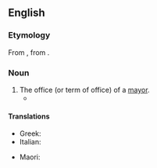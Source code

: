 ==English==

===Etymology===
From {{inh|en|enm|mairaltee}}, from {{der|en|frm|mairalté}}.

===Noun===
{{en-noun|mayoralties}}

# The office (or term of office) of a [[mayor]].
#* {{quote-journal|date=February 16, 2009|author=Simon Romero|title=Chávez Decisively Wins Bid to End Term Limits|work=New York Times|url=http://www.nytimes.com/2009/02/16/world/americas/16venez.html
|passage=The results, coming after voters had rejected a similar effort by Mr. Chávez just 15 months ago, pointed to his resilience after a decade in power, as well as to the fragmentation of his opposition, which as recently as November had won key '''mayoralties''' and governorships.}}

====Translations====
{{trans-top|the office or term of a mayor}}
* Greek: {{t+|el|δημαρχία|f}}
* Italian: {{t|it|sindacatura|f}}
{{trans-mid}}
* Maori: {{t|mi|meatanga}}
{{trans-bottom}}